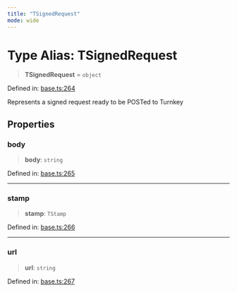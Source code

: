 ```yaml
---
title: "TSignedRequest"
mode: wide
---
```

  
# Type Alias: TSignedRequest

> **TSignedRequest** = `object`

Defined in: [base.ts:264](https://github.com/tkhq/sdk/blob/main/packages/http/src/base.ts#L264)

Represents a signed request ready to be POSTed to Turnkey

## Properties

### body

> **body**: `string`

Defined in: [base.ts:265](https://github.com/tkhq/sdk/blob/main/packages/http/src/base.ts#L265)

***

### stamp

> **stamp**: `TStamp`

Defined in: [base.ts:266](https://github.com/tkhq/sdk/blob/main/packages/http/src/base.ts#L266)

***

### url

> **url**: `string`

Defined in: [base.ts:267](https://github.com/tkhq/sdk/blob/main/packages/http/src/base.ts#L267)
